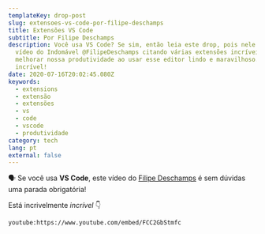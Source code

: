 ```yaml
---
templateKey: drop-post
slug: extensoes-vs-code-por-filipe-deschamps
title: Extensões VS Code
subtitle: Por Filipe Deschamps
description: Você usa VS Code? Se sim, então leia este drop, pois nele tem um
  vídeo do Indomável @FilipeDeschamps citando várias extensões incríveis para
  melhorar nossa produtividade ao usar esse editor lindo e maravilhoso. Está
  incrível!
date: 2020-07-16T20:02:45.080Z
keywords:
  - extensions
  - extensão
  - extensões
  - vs
  - code
  - vscode
  - produtividade
category: tech
lang: pt
external: false
---
```



<Drop>

🗣 Se você usa **VS Code**, este vídeo do [Filipe Deschamps](https://www.youtube.com/channel/UCU5JicSrEM5A63jkJ2QvGYw) é sem dúvidas uma parada obrigatória!

Está incrivelmente _incrível_ 👇

`youtube:https://www.youtube.com/embed/FCC2GbStmfc`

</Drop>
